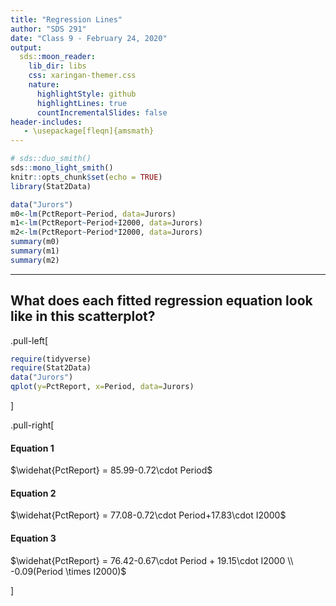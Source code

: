 ```yaml
---
title: "Regression Lines"
author: "SDS 291"
date: "Class 9 - February 24, 2020"
output:
  sds::moon_reader:
    lib_dir: libs
    css: xaringan-themer.css
    nature:
      highlightStyle: github
      highlightLines: true
      countIncrementalSlides: false
header-includes:
   - \usepackage[fleqn]{amsmath}
---
```



```r
# sds::duo_smith()
sds::mono_light_smith()
knitr::opts_chunk$set(echo = TRUE)
library(Stat2Data)
```


```r
data("Jurors")
m0<-lm(PctReport~Period, data=Jurors)
m1<-lm(PctReport~Period+I2000, data=Jurors)
m2<-lm(PctReport~Period*I2000, data=Jurors)
summary(m0)
summary(m1)
summary(m2)
```

---
## What does each fitted regression equation look like in this scatterplot?

.pull-left[
```r
require(tidyverse)
require(Stat2Data)
data("Jurors")
qplot(y=PctReport, x=Period, data=Jurors)
```
]

.pull-right[

#### Equation 1
$\widehat{PctReport} = 85.99-0.72\cdot Period$

#### Equation 2
$\widehat{PctReport} = 77.08-0.72\cdot Period+17.83\cdot I2000$

#### Equation 3
$\widehat{PctReport} = 76.42-0.67\cdot Period + 19.15\cdot I2000 \\ -0.09(Period \times I2000)$


]